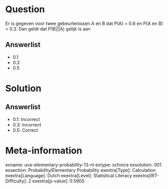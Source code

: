 Question
========

Er is gegeven voor twee gebeurtenissen A en B dat P(A) = 0.6 en P(A en
B) = 0.3. Dan geldt dat P(B\|\|\|A) gelijk is aan

Answerlist
----------

* 0.1
* 0.3
* 0.5

Solution
========

Answerlist
----------

* 0.1: Incorrect
* 0.3: Incorrect
* 0.5: Correct

Meta-information
================
exname: uva-elementary-probability-13-nl
extype: schoice
exsolution: 001
exsection: Probability/Elementary Probability
exextra[Type]: Calculation
exextra[Language]: Dutch
exextra[Level]: Statistical Literacy
exextra[IRT-Difficulty]: 2
exextra[p-value]: 0.5905
